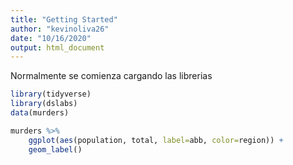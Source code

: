 ```yaml
---
title: "Getting Started"
author: "kevinoliva26"
date: "10/16/2020"
output: html_document
---
```


Normalmente se comienza cargando las librerias
```r
library(tidyverse)
library(dslabs)
data(murders)

murders %>%
    ggplot(aes(population, total, label=abb, color=region)) +
    geom_label()
```


